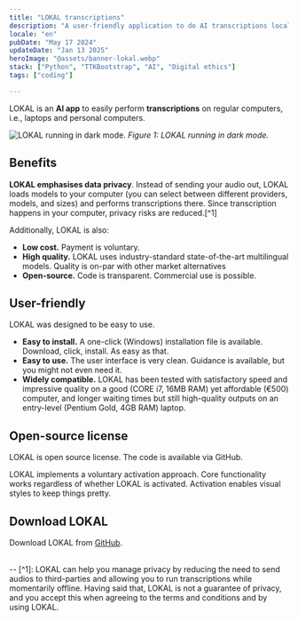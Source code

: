 ```yaml
---
title: "LOKAL transcriptions"
description: "A user-friendly application to do AI transcriptions locally (i.e. on your own computer)"
locale: "en"
pubDate: "May 17 2024"
updateDate: "Jan 13 2025"
heroImage: "@assets/banner-lokal.webp"
stack: ["Python", "TTKBootstrap", "AI", "Digital ethics"]
tags: ["coding"]

---
```


LOKAL is an **AI app** to easily perform **transcriptions** on regular computers, i.e., laptops and personal computers.

![LOKAL running in dark mode.](/lokal-dark-mode.webp "Figure 1: A screenshot of LOKAL running in dark mode.")
<span className="text-2sm">*Figure 1: LOKAL running in dark mode.*</span>

## Benefits
**LOKAL emphasises data privacy**. Instead of sending your audio out, LOKAL loads models to your computer (you can select between different providers, models, and sizes) and performs transcriptions there. Since transcription happens in your computer, privacy risks are reduced.[^1]

Additionally, LOKAL is also:
- **Low cost.** Payment is voluntary.
- **High quality.** LOKAL uses industry-standard state-of-the-art multilingual models. Quality is on-par with other market alternatives
- **Open-source.** Code is transparent. Commercial use is possible.

## User-friendly
LOKAL was designed to be easy to use.
- **Easy to install.** A one-click (Windows) installation file is available. Download, click, install. As easy as that.
- **Easy to use.** The user interface is very clean. Guidance is available, but you might not even need it.
- **Widely compatible.** LOKAL has been tested with satisfactory speed and impressive quality on a good (CORE i7, 16MB RAM) yet affordable (€500) computer, and longer waiting times but still high-quality outputs on an entry-level (Pentium Gold, 4GB RAM) laptop.

## Open-source license
LOKAL is open source license. The code is available via GitHub.

LOKAL implements a voluntary activation approach. Core functionality works regardless of whether LOKAL is activated. Activation enables visual styles to keep things pretty.

## Download LOKAL
Download LOKAL from [GitHub](https://github.com/jbolns/lokal_transcriptions).

<br />
--
[^1]: LOKAL can help you manage privacy by reducing the need to send audios to third-parties and allowing you to run transcriptions while momentarily offline. Having said that, LOKAL is not a guarantee of privacy, and you accept this when agreeing to the terms and conditions and by using LOKAL.
